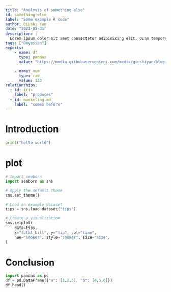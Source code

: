 ```yaml
---
title: "Analysis of something else"
id: something-else
label: "Some example R code"
author: Qiushi Yan
date: "2021-05-31"
description: |
  Lorem ipsum dolor sit amet consectetur adipisicing elit. Quam tempore ad aut, deleniti cupiditate ullam asperiores at magni praesentium eaque.
tags: ["Bayesian"]
exports:
    - name: df
      type: pandas
      value: "https://media.githubusercontent.com/media/qiushiyan/blog-data/main/codes.csv"

    - name: num
      type: raw
      value: 123
relationships:
  - id: iris
    label: "produces"
  - id: marketing.md
    label: "comes before"
---
```



# Introduction

```python
print("hello world")
```

# plot

```python
# Import seaborn
import seaborn as sns

# Apply the default theme
sns.set_theme()

# Load an example dataset
tips = sns.load_dataset("tips")

# Create a visualization
sns.relplot(
    data=tips,
    x="total_bill", y="tip", col="time",
    hue="smoker", style="smoker", size="size",
)
```

# Conclusion

```python
import pandas as pd
df = pd.DataFrame({"a": [1,2,3], "b": [4,5,6]})
df.head()
```

